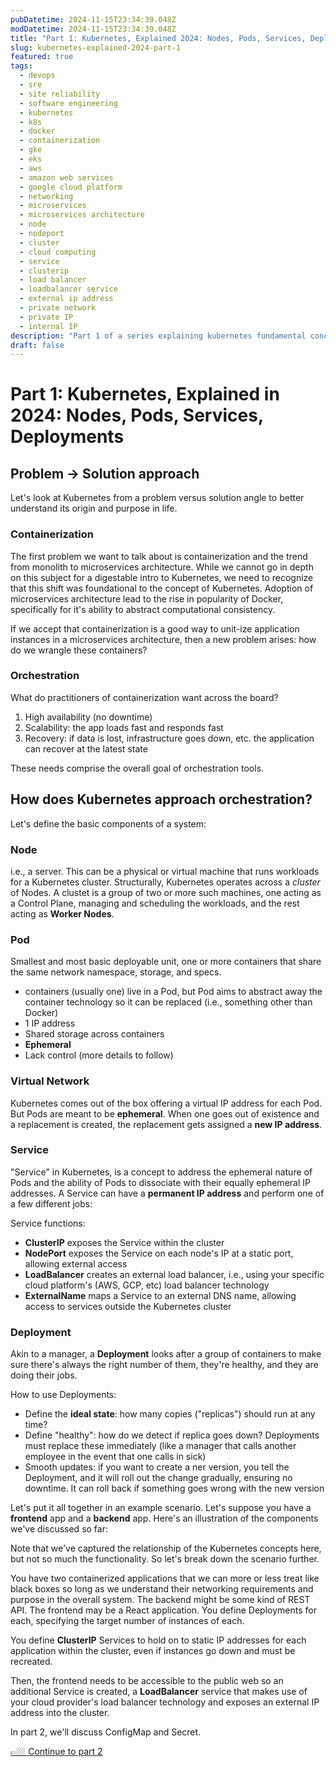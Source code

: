 ```yaml
---
pubDatetime: 2024-11-15T23:34:39.048Z
modDatetime: 2024-11-15T23:34:39.048Z
title: "Part 1: Kubernetes, Explained 2024: Nodes, Pods, Services, Deployments"
slug: kubernetes-explained-2024-part-1
featured: true
tags:
  - devops
  - sre
  - site reliability
  - software engineering
  - kubernetes
  - k8s
  - docker
  - containerization
  - gke
  - eks
  - aws
  - amazon web services
  - google cloud platform
  - networking
  - microservices
  - microservices architecture
  - node
  - nodeport
  - cluster
  - cloud computing
  - service
  - clusterip
  - load balancer
  - loadbalancer service
  - external ip address
  - private network
  - private IP
  - internal IP
description: "Part 1 of a series explaining kubernetes fundamental concepts in an easily digestable format, tailored toward Kubernetes users, discussing Nodes, Services, Pods, and Deployments"
draft: false
---
```


# Part 1: Kubernetes, Explained in 2024: Nodes, Pods, Services, Deployments

## Problem -> Solution approach

Let's look at Kubernetes from a problem versus solution angle to better understand its origin and purpose in life.

### Containerization

The first problem we want to talk about is containerization and the trend from monolith to microservices architecture. While we cannot go in depth on this subject for a digestable intro to Kubernetes, we need to recognize that this shift was foundational to the concept of Kubernetes. Adoption of microservices architecture lead to the rise in popularity of Docker, specifically for it's ability to abstract computational consistency.

If we accept that containerization is a good way to unit-ize application instances in a microservices architecture, then a new problem arises: how do we wrangle these containers?

### Orchestration

What do practitioners of containerization want across the board?

1. High availability (no downtime)
2. Scalability: the app loads fast and responds fast
3. Recovery: if data is lost, infrastructure goes down, etc. the application can recover at the latest state

These needs comprise the overall goal of orchestration tools.

## How does Kubernetes approach orchestration?

Let's define the basic components of a system:

### Node

i.e., a server. This can be a physical or virtual machine that runs workloads for a Kubernetes cluster. Structurally, Kubernetes operates across a *cluster* of Nodes. A clustet is a group of two or more such machines, one acting as a Control Plane, managing and scheduling the workloads, and the rest acting as **Worker Nodes**.


<CaptionedImage
  src="https://ik.imagekit.io/enginyyr/enginyyr-blog/400-kubernetes-fundamentals/kubernetes-graphic-02.png?updatedAt=1731256401116"
  alt="Simple illustration of Kubernetes Nodes in a private cloud"
  caption="Simple illustration of Kubernetes Nodes in a private cloud"
/>

### Pod

Smallest and most basic deployable unit, one or more containers that share the same network namespace, storage, and specs.
- containers (usually one) live in a Pod, but Pod aims to abstract away the container technology so it can be replaced (i.e., something other than Docker)
- 1 IP address
- Shared storage across containers
- **Ephemeral**
- Lack control (more details to follow)

### Virtual Network

Kubernetes comes out of the box offering a virtual IP address for each Pod. But Pods are meant to be **ephemeral**. When one goes out of existence and a replacement is created, the replacement gets assigned a **new IP address**.

### Service

"Service" in Kubernetes, is a concept to address the ephemeral nature of Pods and the ability of Pods to dissociate with their equally ephemeral IP addresses. A Service can have a **permanent IP address** and perform one of a few different jobs:

Service functions:

* **ClusterIP** exposes the Service within the cluster
* **NodePort** exposes the Service on each node's IP at a static port, allowing external access
* **LoadBalancer** creates an external load balancer, i.e., using your specific cloud platform's (AWS, GCP, etc) load balancer technology
* **ExternalName** maps a Service to an external DNS name, allowing access to services outside the Kubernetes cluster

### Deployment

Akin to a manager, a **Deployment** looks after a group of containers to make sure there's always the right number of them, they're healthy, and they are doing their jobs.

How to use Deployments:

* Define the **ideal state**: how many copies ("replicas") should run at any time?
* Define "healthy": how do we detect if replica goes down? Deployments must replace these immediately (like a manager that calls another employee in the event that one calls in sick)
* Smooth updates: if you want to create a ner version, you tell the Deployment, and it will roll out the change gradually, ensuring no downtime. It can roll back if something goes wrong with the new version

Let's put it all together in an example scenario. Let's suppose you have a **frontend** app and a **backend** app. Here's an illustration of the components we've discussed so far:

<CaptionedImage
  src="https://ik.imagekit.io/enginyyr/enginyyr-blog/400-kubernetes-fundamentals/kubernetes-graphic-01.png?updatedAt=1731253910571"
  alt="Illustration of a simple Kubernetes architecture with Deployments, Pods, and Services"
  caption="Illustration of a simple Kubernetes architecture with Deployments, Pods, and Services"/>

Note that we've captured the relationship of the Kubernetes concepts here, but not so much the functionality. So let's break down the scenario further.

You have two containerized applications that we can more or less treat like black boxes so long as we understand their networking requirements and purpose in the overall system. The backend might be some kind of REST API. The frontend may be a React application. You define Deployments for each, specifying the target number of instances of each.

You define **ClusterIP** Services to hold on to static IP addresses for each application within the cluster, even if instances go down and must be recreated.

Then, the frontend needs to be accessible to the public web so an additional Service is created, a **LoadBalancer** service that makes use of your cloud provider's load balancer technology and exposes an external IP address into the cluster.

In part 2, we'll discuss ConfigMap and Secret.

[👉🏼 Continue to part 2](/posts/kubernetes-explained-2024-part-2)
